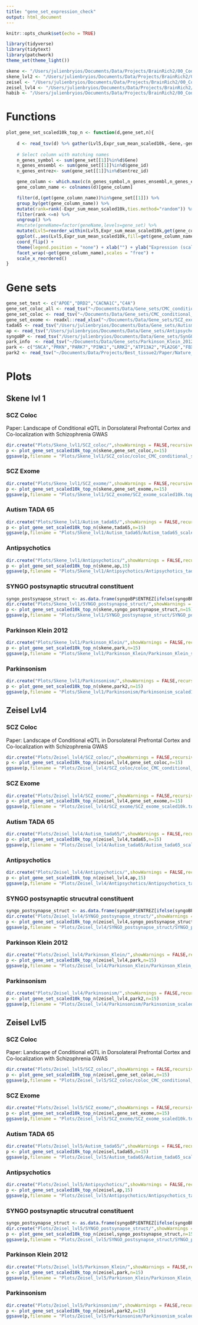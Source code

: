 ```yaml
---
title: "gene_set_expression_check"
output: html_document
---
```


```r
knitr::opts_chunk$set(echo = TRUE)
```

```r
library(tidyverse)
library(tidytext)
library(patchwork)
theme_set(theme_light())
```

```r
skene <- "/Users/julienbryios/Documents/Data/Projects/BrainRich2/00_Code/Shiny/BrainRich2/Data/Skene_lvl1.1to1.norm.txt.gz"
skene_lvl2 <- "/Users/julienbryios/Documents/Data/Projects/BrainRich2/00_Code/Shiny/BrainRich2/Data/Skene_lvl2.1to1.norm.txt.gz"
zeisel <- "/Users/julienbryios/Documents/Data/Projects/BrainRich2/00_Code/Shiny/BrainRich2/Data/Zeisel.1to1.norm.txt.gz"
zeisel_lvl4 <- "/Users/julienbryios/Documents/Data/Projects/BrainRich2/00_Code/Shiny/BrainRich2/Data/Zeisel.lvl4.1to1.norm.txt.gz"
habib <- "/Users/julienbryios/Documents/Data/Projects/BrainRich2/00_Code/Shiny/BrainRich2/Data/Habib.norm.txt.gz"
```

# Functions

```r
plot_gene_set_scaled10k_top_n <- function(d,gene_set,n){
    
    d <- read_tsv(d) %>% gather(Lvl5,Expr_sum_mean_scaled10k,-Gene,-gene_id,-entrez_id)
  
    # Select column with matching names
    n_genes_symbol <- sum(gene_set[[1]]%in%d$Gene)
    n_genes_ensembl <- sum(gene_set[[1]]%in%d$gene_id)
    n_genes_entrez<- sum(gene_set[[1]]%in%d$entrez_id)

    gene_column <- which.max(c(n_genes_symbol,n_genes_ensembl,n_genes_entrez))
    gene_column_name <- colnames(d)[gene_column]

    filter(d,(get(gene_column_name))%in%gene_set[[1]]) %>% 
    group_by(get(gene_column_name)) %>% 
    mutate(rank=rank(-Expr_sum_mean_scaled10k,ties.method="random")) %>% 
    filter(rank <=n) %>%
    ungroup() %>%
    #mutate(geneName=factor(geneName,levels=gene_set) %>%
    mutate(Lvl5=reorder_within(Lvl5,Expr_sum_mean_scaled10k,get(gene_column_name))) %>% 
    ggplot(.,aes(Lvl5,Expr_sum_mean_scaled10k,fill=get(gene_column_name))) + geom_col() + 
    coord_flip() + 
    theme(legend.position = "none") + xlab("") + ylab("Expression (scaled 10k)") + 
    facet_wrap(~get(gene_column_name),scales = "free") +
    scale_x_reordered() 
}
```

# Gene sets

```r
gene_set_test <- c("APOE","DRD2","CACNA1C","C4A")
gene_set_coloc_all <- read_tsv("~/Documents/Data/Gene_sets/CMC_conditional_analysis/colocCMC_published.txt")
gene_set_coloc <- read_tsv("~/Documents/Data/Gene_sets/CMC_conditional_analysis/colocCMC_published_gene_parsed.txt",col_names = FALSE)
gene_set_exome <- readxl::read_xlsx("~/Documents/Data/Gene_sets/SCZ_exome_seq/schema scz exome sig genes.xlsx")
tada65 <- read_tsv("/Users/julienbryios/Documents/Data/Gene_sets/Autism_genes2/asd.tada65.txt")
ap <- read_tsv("/Users/julienbryios/Documents/Data/Gene_sets/Antipsychotic_targets/antipsychotic.txt",skip=4,col_names=FALSE)
syngoBP <- read_tsv("/Users/julienbryios/Documents/Data/Gene_sets/SynGO/SynGO_genesets_v1.0_2018-07-31/Processed/SYNGO.BP.10genes.min.binary.hgnc.txt")
park_info  <- read_tsv("~/Documents/Data/Gene_sets/Parkinson_Klein_2012/table.txt") %>% filter(grepl("Confirmed",Status.and.remarks),Gene!="Unknown") 
park <- c("SNCA","PRKN","PARK7","PINK1","LRRK2","ATP13A2","PLA2G6","FBX07","VPS35")
park2 <- read_tsv("~/Documents/Data/Projects/Best_tissue2/Paper/Nature_Genetics_submission/v10/Tables/TableS12.txt") %>% rename(Parkinsonism = `Parkinsonism associated genes (Source:`)
```

# Plots

## Skene lvl 1

### SCZ Coloc

Paper: Landscape of Conditional eQTL in Dorsolateral Prefrontal Cortex and Co-localization with Schizophrenia GWAS

```r
dir.create("Plots/Skene_lvl1/SCZ_coloc/",showWarnings = FALSE,recursive = TRUE)
p <- plot_gene_set_scaled10k_top_n(skene,gene_set_coloc,n=15)
ggsave(p,filename = "Plots/Skene_lvl1/SCZ_coloc/coloc_CMC_conditional_scaled10k.pdf.topn.pdf", width = 24,height=20)
```

### SCZ Exome   

```r
dir.create("Plots/Skene_lvl1/SCZ_exome/",showWarnings = FALSE,recursive = TRUE)
p <- plot_gene_set_scaled10k_top_n(skene,gene_set_exome,n=15)
ggsave(p,filename = "Plots/Skene_lvl1/SCZ_exome/SCZ_exome_scaled10k.top15.pdf", width = 12,height=10)
```

### Autism TADA 65   

```r
dir.create("Plots/Skene_lvl1/Autism_tada65/",showWarnings = FALSE,recursive = TRUE)
p <- plot_gene_set_scaled10k_top_n(skene,tada65,n=15)
ggsave(p,filename = "Plots/Skene_lvl1/Autism_tada65/Autism_tada65_scaled10k.top15.pdf", width = 30,height=22)
```

### Antipsychotics

```r
dir.create("Plots/Skene_lvl1/Antipsychotics/",showWarnings = FALSE,recursive = TRUE)
p <- plot_gene_set_scaled10k_top_n(skene,ap,15)
ggsave(p,filename = "Plots/Skene_lvl1/Antipsychotics/Antipsychotics_tada65_scaled10k.top15.pdf", width = 40,height=20)
```

### SYNGO postsynaptic strucutral constituent

```r
syngo_postsynapse_struct <- as.data.frame(syngoBP$ENTREZ[ifelse(syngoBP$`structural constituent of postsynapse (GO:0099186)`==1,TRUE,FALSE)])
dir.create("Plots/Skene_lvl1/SYNGO_postsynapse_struct/",showWarnings = FALSE,recursive = TRUE)
p <- plot_gene_set_scaled10k_top_n(skene,syngo_postsynapse_struct,n=15)
ggsave(p,filename = "Plots/Skene_lvl1/SYNGO_postsynapse_struct/SYNGO_postsynapse_struct_scaled10k.top15.pdf", width = 24,height=18)
```

### Parkinson Klein 2012

```r
dir.create("Plots/Skene_lvl1/Parkinson_Klein/",showWarnings = FALSE,recursive = TRUE)
p <- plot_gene_set_scaled10k_top_n(skene,park,n=15)
ggsave(p,filename = "Plots/Skene_lvl1/Parkinson_Klein/Parkinson_Klein_scaled10k.top15.pdf", width = 12,height=9)
```

### Parkinsonism

```r
dir.create("Plots/Skene_lvl1/Parkinsonism/",showWarnings = FALSE,recursive = TRUE)
p <- plot_gene_set_scaled10k_top_n(skene,park2,n=15)
ggsave(p,filename = "Plots/Skene_lvl1/Parkinsonism/Parkinsonism_scaled10k.top15.pdf", width = 40,height=20)
```

## Zeisel Lvl4

### SCZ Coloc

Paper: Landscape of Conditional eQTL in Dorsolateral Prefrontal Cortex and Co-localization with Schizophrenia GWAS

```r
dir.create("Plots/Zeisel_lvl4/SCZ_coloc/",showWarnings = FALSE,recursive = TRUE)
p <- plot_gene_set_scaled10k_top_n(zeisel_lvl4,gene_set_coloc,n=15)
ggsave(p,filename = "Plots/Zeisel_lvl4/SCZ_coloc/coloc_CMC_conditional_scaled10k.pdf.topn.pdf", width = 24,height=20)
```

### SCZ Exome   

```r
dir.create("Plots/Zeisel_lvl4/SCZ_exome/",showWarnings = FALSE,recursive = TRUE)
p <- plot_gene_set_scaled10k_top_n(zeisel_lvl4,gene_set_exome,n=15)
ggsave(p,filename = "Plots/Zeisel_lvl4/SCZ_exome/SCZ_exome_scaled10k.top15.pdf", width = 12,height=10)
```

### Autism TADA 65   

```r
dir.create("Plots/Zeisel_lvl4/Autism_tada65/",showWarnings = FALSE,recursive = TRUE)
p <- plot_gene_set_scaled10k_top_n(zeisel_lvl4,tada65,n=15)
ggsave(p,filename = "Plots/Zeisel_lvl4/Autism_tada65/Autism_tada65_scaled10k.top15.pdf", width = 30,height=22)
```

### Antipsychotics

```r
dir.create("Plots/Zeisel_lvl4/Antipsychotics/",showWarnings = FALSE,recursive = TRUE)
p <- plot_gene_set_scaled10k_top_n(zeisel_lvl4,ap,15)
ggsave(p,filename = "Plots/Zeisel_lvl4/Antipsychotics/Antipsychotics_tada65_scaled10k.top15.pdf", width = 40,height=20)
```

### SYNGO postsynaptic strucutral constituent

```r
syngo_postsynapse_struct <- as.data.frame(syngoBP$ENTREZ[ifelse(syngoBP$`structural constituent of postsynapse (GO:0099186)`==1,TRUE,FALSE)])
dir.create("Plots/Zeisel_lvl4/SYNGO_postsynapse_struct/",showWarnings = FALSE,recursive = TRUE)
p <- plot_gene_set_scaled10k_top_n(zeisel_lvl4,syngo_postsynapse_struct,n=15)
ggsave(p,filename = "Plots/Zeisel_lvl4/SYNGO_postsynapse_struct/SYNGO_postsynapse_struct_scaled10k.top15.pdf", width = 24,height=18)
```

### Parkinson Klein 2012

```r
dir.create("Plots/Zeisel_lvl4/Parkinson_Klein/",showWarnings = FALSE,recursive = TRUE)
p <- plot_gene_set_scaled10k_top_n(zeisel_lvl4,park,n=15)
ggsave(p,filename = "Plots/Zeisel_lvl4/Parkinson_Klein/Parkinson_Klein_scaled10k.top15.pdf", width = 12,height=9)
```

### Parkinsonism

```r
dir.create("Plots/Zeisel_lvl4/Parkinsonism/",showWarnings = FALSE,recursive = TRUE)
p <- plot_gene_set_scaled10k_top_n(zeisel_lvl4,park2,n=15)
ggsave(p,filename = "Plots/Zeisel_lvl4/Parkinsonism/Parkinsonism_scaled10k.top15.pdf", width = 40,height=20)
```

## Zeisel Lvl5

### SCZ Coloc

Paper: Landscape of Conditional eQTL in Dorsolateral Prefrontal Cortex and Co-localization with Schizophrenia GWAS

```r
dir.create("Plots/Zeisel_lvl5/SCZ_coloc/",showWarnings = FALSE,recursive = TRUE)
p <- plot_gene_set_scaled10k_top_n(zeisel,gene_set_coloc,n=15)
ggsave(p,filename = "Plots/Zeisel_lvl5/SCZ_coloc/coloc_CMC_conditional_scaled10k.pdf.topn.pdf", width = 24,height=20)
```

### SCZ Exome   

```r
dir.create("Plots/Zeisel_lvl5/SCZ_exome/",showWarnings = FALSE,recursive = TRUE)
p <- plot_gene_set_scaled10k_top_n(zeisel,gene_set_exome,n=15)
ggsave(p,filename = "Plots/Zeisel_lvl5/SCZ_exome/SCZ_exome_scaled10k.top15.pdf", width = 12,height=10)
```

### Autism TADA 65   

```r
dir.create("Plots/Zeisel_lvl5/Autism_tada65/",showWarnings = FALSE,recursive = TRUE)
p <- plot_gene_set_scaled10k_top_n(zeisel,tada65,n=15)
ggsave(p,filename = "Plots/Zeisel_lvl5/Autism_tada65/Autism_tada65_scaled10k.top15.pdf", width = 30,height=22)
```

### Antipsychotics

```r
dir.create("Plots/Zeisel_lvl5/Antipsychotics/",showWarnings = FALSE,recursive = TRUE)
p <- plot_gene_set_scaled10k_top_n(zeisel,ap,15)
ggsave(p,filename = "Plots/Zeisel_lvl5/Antipsychotics/Antipsychotics_tada65_scaled10k.top15.pdf", width = 40,height=20)
```

### SYNGO postsynaptic strucutral constituent

```r
syngo_postsynapse_struct <- as.data.frame(syngoBP$ENTREZ[ifelse(syngoBP$`structural constituent of postsynapse (GO:0099186)`==1,TRUE,FALSE)])
dir.create("Plots/Zeisel_lvl5/SYNGO_postsynapse_struct/",showWarnings = FALSE,recursive = TRUE)
p <- plot_gene_set_scaled10k_top_n(zeisel,syngo_postsynapse_struct,n=15)
ggsave(p,filename = "Plots/Zeisel_lvl5/SYNGO_postsynapse_struct/SYNGO_postsynapse_struct_scaled10k.top15.pdf", width = 24,height=18)
```

### Parkinson Klein 2012

```r
dir.create("Plots/Zeisel_lvl5/Parkinson_Klein/",showWarnings = FALSE,recursive = TRUE)
p <- plot_gene_set_scaled10k_top_n(zeisel,park,n=15)
ggsave(p,filename = "Plots/Zeisel_lvl5/Parkinson_Klein/Parkinson_Klein_scaled10k.top15.pdf", width = 12,height=9)
```

### Parkinsonism

```r
dir.create("Plots/Zeisel_lvl5/Parkinsonism/",showWarnings = FALSE,recursive = TRUE)
p <- plot_gene_set_scaled10k_top_n(zeisel,park2,n=15)
ggsave(p,filename = "Plots/Zeisel_lvl5/Parkinsonism/Parkinsonism_scaled10k.top15.pdf", width = 40,height=20)
```
